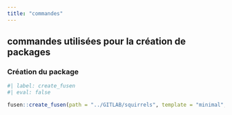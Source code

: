 ```yaml
---
title: "commandes"
---
```


## commandes utilisées pour la création de packages

### Création du package 

```r
#| label: create_fusen
#| eval: false

fusen::create_fusen(path = "../GITLAB/squirrels", template = "minimal", flat_name = "first")

```

